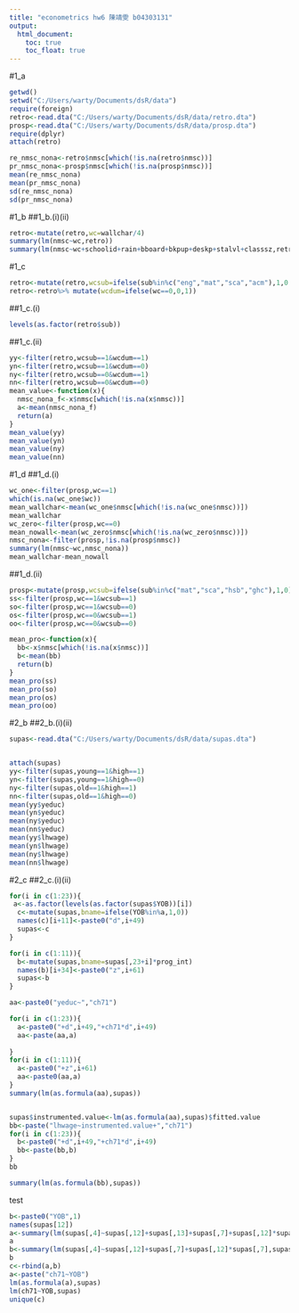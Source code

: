 ```yaml
---
title: "econometrics hw6 陳靖雯 b04303131"
output:
  html_document:
    toc: true
    toc_float: true
---
```

#1_a
```r
getwd()
setwd("C:/Users/warty/Documents/dsR/data")
require(foreign)
retro<-read.dta("C:/Users/warty/Documents/dsR/data/retro.dta")
prosp<-read.dta("C:/Users/warty/Documents/dsR/data/prosp.dta")
require(dplyr)
attach(retro)

re_nmsc_nona<-retro$nmsc[which(!is.na(retro$nmsc))]
pr_nmsc_nona<-prosp$nmsc[which(!is.na(prosp$nmsc))]
mean(re_nmsc_nona)
mean(pr_nmsc_nona)
sd(re_nmsc_nona)
sd(pr_nmsc_nona)
```
#1_b
##1_b.(i)(ii)
```r
retro<-mutate(retro,wc=wallchar/4)
summary(lm(nmsc~wc,retro))
summary(lm(nmsc~wc+schoolid+rain+bboard+bkpup+deskp+stalvl+classsz,retro))

```
#1_c
```r
retro<-mutate(retro,wcsub=ifelse(sub%in%c("eng","mat","sca","acm"),1,0 ))
retro<-retro%>% mutate(wcdum=ifelse(wc==0,0,1))
```

##1_c.(i)
```r
levels(as.factor(retro$sub))

```

##1_c.(ii)
```r
yy<-filter(retro,wcsub==1&wcdum==1)
yn<-filter(retro,wcsub==1&wcdum==0)
ny<-filter(retro,wcsub==0&wcdum==1)
nn<-filter(retro,wcsub==0&wcdum==0)
mean_value<-function(x){
  nmsc_nona_f<-x$nmsc[which(!is.na(x$nmsc))]
  a<-mean(nmsc_nona_f)
  return(a)
}
mean_value(yy)
mean_value(yn)
mean_value(ny)
mean_value(nn)
```


#1_d
##1_d.(i)
```r

wc_one<-filter(prosp,wc==1)
which(is.na(wc_one$wc))
mean_wallchar<-mean(wc_one$nmsc[which(!is.na(wc_one$nmsc))])
mean_wallchar
wc_zero<-filter(prosp,wc==0)
mean_nowall<-mean(wc_zero$nmsc[which(!is.na(wc_zero$nmsc))])
nmsc_nona<-filter(prosp,!is.na(prosp$nmsc))
summary(lm(nmsc~wc,nmsc_nona))
mean_wallchar-mean_nowall

```
##1_d.(ii)
```r
prosp<-mutate(prosp,wcsub=ifelse(sub%in%c("mat","sca","hsb","ghc"),1,0))
ss<-filter(prosp,wc==1&wcsub==1)
so<-filter(prosp,wc==1&wcsub==0)
os<-filter(prosp,wc==0&wcsub==1)
oo<-filter(prosp,wc==0&wcsub==0)

mean_pro<-function(x){
  bb<-x$nmsc[which(!is.na(x$nmsc))]
  b<-mean(bb)
  return(b)
}
mean_pro(ss)
mean_pro(so)
mean_pro(os)
mean_pro(oo)
```

#2_b
##2_b.(i)(ii)
```r

supas<-read.dta("C:/Users/warty/Documents/dsR/data/supas.dta")


attach(supas)
yy<-filter(supas,young==1&high==1)
yn<-filter(supas,young==1&high==0)
ny<-filter(supas,old==1&high==1)
nn<-filter(supas,old==1&high==0)
mean(yy$yeduc)
mean(yn$yeduc)
mean(ny$yeduc)
mean(nn$yeduc)
mean(yy$lhwage)
mean(yn$lhwage)
mean(ny$lhwage)
mean(nn$lhwage)


```




#2_c
##2_c.(i)(ii)
```r




for(i in c(1:23)){
 a<-as.factor(levels(as.factor(supas$YOB))[i])
  c<-mutate(supas,bname=ifelse(YOB%in%a,1,0))
  names(c)[i+11]<-paste0("d",i+49)
  supas<-c
}

for(i in c(1:11)){
  b<-mutate(supas,bname=supas[,23+i]*prog_int)
  names(b)[i+34]<-paste0("z",i+61)
  supas<-b
}

aa<-paste0("yeduc~","ch71")

for(i in c(1:23)){
  a<-paste0("+d",i+49,"+ch71*d",i+49)
  aa<-paste(aa,a)
  
}
for(i in c(1:11)){
  a<-paste0("+z",i+61)
  aa<-paste0(aa,a)
}
summary(lm(as.formula(aa),supas))


supas$instrumented.value<-lm(as.formula(aa),supas)$fitted.value
bb<-paste("lhwage~instrumented.value+","ch71")
for(i in c(1:23)){
  b<-paste0("+d",i+49,"+ch71*d",i+49)
  bb<-paste(bb,b)
}
bb

summary(lm(as.formula(bb),supas))

```





test
```r
b<-paste0("YOB",1)
names(supas[12])
a<-summary(lm(supas[,4]~supas[,12]+supas[,13]+supas[,7]+supas[,12]*supas[,7]+supas[,13]*supas[,7],supas))$coefficient
a
b<-summary(lm(supas[,4]~supas[,12]+supas[,7]+supas[,12]*supas[,7],supas))$coefficient
b
c<-rbind(a,b)
a<-paste("ch71~YOB")
lm(as.formula(a),supas)
lm(ch71~YOB,supas)
unique(c)
```

